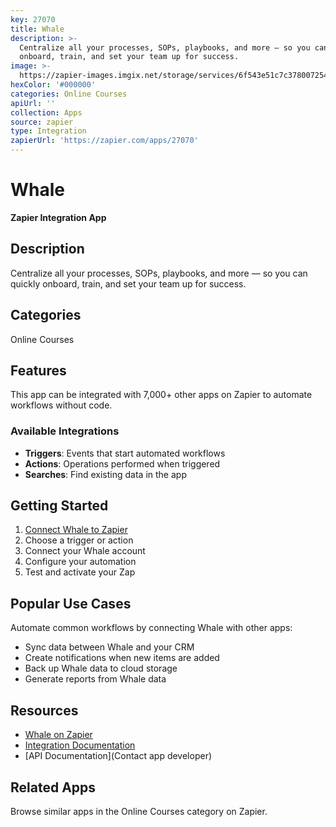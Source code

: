 ```yaml
---
key: 27070
title: Whale
description: >-
  Centralize all your processes, SOPs, playbooks, and more — so you can quickly
  onboard, train, and set your team up for success.
image: >-
  https://zapier-images.imgix.net/storage/services/6f543e51c7c3780072542426b0a97930.png?auto=format%2Ccompress&ixlib=python-3.0.0&q=50
hexColor: '#000000'
categories: Online Courses
apiUrl: ''
collection: Apps
source: zapier
type: Integration
zapierUrl: 'https://zapier.com/apps/27070'
---
```

# Whale

**Zapier Integration App**

## Description

Centralize all your processes, SOPs, playbooks, and more — so you can quickly onboard, train, and set your team up for success.

## Categories

Online Courses

## Features

This app can be integrated with 7,000+ other apps on Zapier to automate workflows without code.

### Available Integrations

- **Triggers**: Events that start automated workflows
- **Actions**: Operations performed when triggered
- **Searches**: Find existing data in the app

## Getting Started

1. [Connect Whale to Zapier](https://zapier.com/apps/27070)
2. Choose a trigger or action
3. Connect your Whale account
4. Configure your automation
5. Test and activate your Zap

## Popular Use Cases

Automate common workflows by connecting Whale with other apps:

- Sync data between Whale and your CRM
- Create notifications when new items are added
- Back up Whale data to cloud storage
- Generate reports from Whale data

## Resources

- [Whale on Zapier](https://zapier.com/apps/27070)
- [Integration Documentation](https://zapier.com/apps/27070/integrations)
- [API Documentation](Contact app developer)

## Related Apps

Browse similar apps in the Online Courses category on Zapier.
